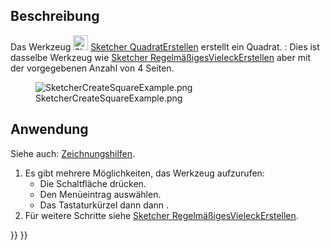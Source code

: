 <languages/>

{{Docnav/de
|[[Sketcher_CreateTriangle/de|DreieckErstellen]]
|[[Sketcher_CreatePentagon/de|FünfeckErstellen]]
|[[Sketcher_Workbench/de|Sketcher]]
|IconL=Sketcher_CreateTriangle.svg
|IconR=Sketcher_CreatePentagon.svg
|IconC=Workbench_Sketcher.svg
}}

{{GuiCommand/de
|Name=Sketcher CreateSquare
|Name/de=Sketcher QuadratErstellen
|MenuLocation=Sketch → Skizzengeometrien → Quadrat erstellen
|Workbenches=[[Sketcher_Workbench/de|Sketcher]]
|Shortcut={{KEY|G}} {{KEY|P}} {{KEY|4}}
|Version=0.15
|SeeAlso=[[Sketcher_CreateRegularPolygon/de|Sketcher RegelmäßigesVieleckErstellen]]
}}

<span id="Description"></span>
==Beschreibung==

Das Werkzeug [[Image:Sketcher_CreateSquare.svg|24px]] [[Sketcher_CreateSquare/de|Sketcher QuadratErstellen]] erstellt ein Quadrat. {{Version/de|1.0}}: Dies ist dasselbe Werkzeug wie [[Sketcher_CreateRegularPolygon/de|Sketcher RegelmäßigesVieleckErstellen]] aber mit der vorgegebenen Anzahl von 4 Seiten.

[[Image:SketcherCreateSquareExample.png‎]]

<span id="Usage"></span>
==Anwendung==

Siehe auch: [[Sketcher_Workbench/de#Zeichnungshilfen|Zeichnungshilfen]].

# Es gibt mehrere Möglichkeiten, das Werkzeug aufzurufen:
#* Die Schaltfläche {{Button|[[Image:Sketcher_CreateSquare.svg|16px]] [[Sketcher_CreateSquare/de|Quadrat]]}} drücken.
#* Den Menüeintrag {{MenuCommand|Skizze → Skizzengeometrien → [[Image:Sketcher_CreateSquare.svg|16px]] Quadrat erstellen}} auswählen.
#* Das Tastaturkürzel {{KEY|G}} dann {{KEY|P}} dann {{KEY|4}}.
# Für weitere Schritte siehe [[Sketcher_CreateRegularPolygon/de#Anwendung|Sketcher RegelmäßigesVieleckErstellen]].


{{Docnav/de
|[[Sketcher_CreateTriangle/de|DreieckErstellen]]
|[[Sketcher_CreatePentagon/de|FünfeckErstellen]]
|[[Sketcher_Workbench/de|Sketcher]]
|IconL=Sketcher_CreateTriangle.svg
|IconR=Sketcher_CreatePentagon.svg
|IconC=Workbench_Sketcher.svg
}}

{{Sketcher_Tools_navi{{#translation:}}}}
{{Userdocnavi{{#translation:}}}}